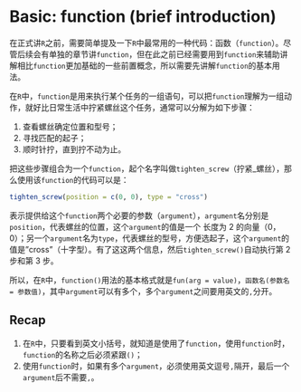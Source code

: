 # Basic: function (brief introduction) {#intro-fun}

在正式讲`R`之前，需要简单提及一下`R`中最常用的一种代码：函数（`function`）。尽管后续会有单独的章节讲`function`，但在此之前已经需要用到`function`来辅助讲解相比`function`更加基础的一些前置概念，所以需要先讲解`function`的基本用法。

在`R`中，`function`是用来执行某个任务的一组语句，可以把`function`理解为一组动作，就好比日常生活中拧紧螺丝这个任务，通常可以分解为如下步骤：

1. 查看螺丝确定位置和型号；
2. 寻找匹配的起子；
3. 顺时针拧，直到拧不动为止。

把这些步骤组合为一个`function`，起个名字叫做`tighten_screw`（拧紧_螺丝），那么使用该`function`的代码可以是：
```r
tighten_screw(position = c(0, 0), type = "cross")
```
表示提供给这个`function`两个必要的参数（`argument`），`argument`名分别是`position`，代表螺丝的位置，这个`argument`的值是一个 长度为 2 的向量（0，0）；另一个`argument`名为`type`，代表螺丝的型号，方便选起子，这个`argument`的值是"cross"（十字型）。有了这这两个信息，然后`tighten_screw()`自动执行第 2 步和第 3 步。

所以，在`R`中，`function()`用法的基本格式就是`fun(arg = value)`，`函数名(参数名 = 参数值)`，其中`argument`可以有多个，多个`argument`之间要用英文的`,`分开。

## Recap

1. 在`R`中，只要看到英文小括号，就知道是使用了`function`，使用`function`时，`function`的名称之后必须紧跟`()`；
2. 使用`function`时，如果有多个`argument`，必须使用英文逗号`,`隔开，最后一个`argument`后不需要`,`。